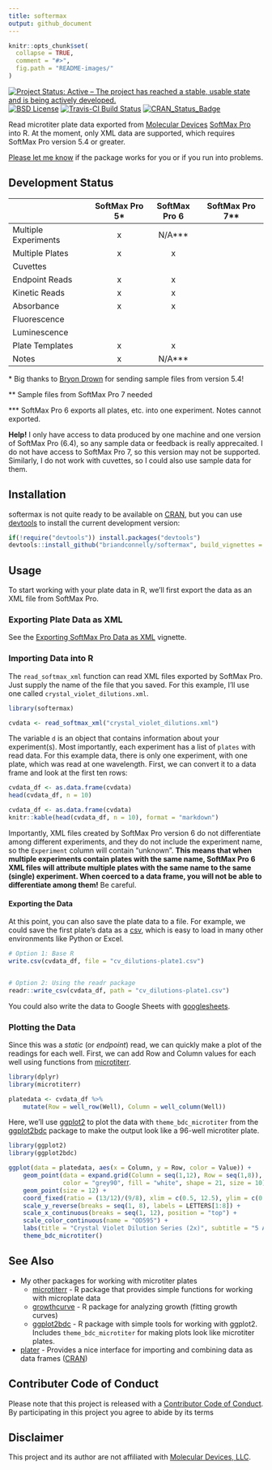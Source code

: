 ```yaml
---
title: softermax
output: github_document
---
```


```r
knitr::opts_chunk$set(
  collapse = TRUE,
  comment = "#>",
  fig.path = "README-images/"
)
```

[![Project Status: Active – The project has reached a stable, usable state and is being actively developed.](http://www.repostatus.org/badges/latest/active.svg)](http://www.repostatus.org/#active)
[![BSD License](https://img.shields.io/badge/license-BSD-brightgreen.svg)](https://opensource.org/licenses/BSD-2-Clause)
[![Travis-CI Build Status](https://travis-ci.org/briandconnelly/softermax.svg?branch=master)](https://travis-ci.org/briandconnelly/softermax)
[![CRAN_Status_Badge](http://www.r-pkg.org/badges/version/softermax)](https://cran.r-project.org/package=softermax)

Read microtiter plate data exported from [Molecular Devices](https://www.moleculardevices.com) [SoftMax Pro](https://www.moleculardevices.com/systems/microplate-readers/softmax-pro-7-software) into R.
At the moment, only XML data are supported, which requires SoftMax Pro version 5.4 or greater.

[Please let me know](https://github.com/briandconnelly/softermax/issues) if the package works for you or if you run into problems.


## Development Status

|                        | SoftMax Pro 5\* | SoftMax Pro 6 | SoftMax Pro 7\*\* |
|------------------------|:---------------:|:-------------:|:-----------------:|
| Multiple Experiments   | x               | N/A\*\*\*     |                   |
| Multiple Plates        | x               | x             |                   |
| Cuvettes               |                 |               |                   |
| Endpoint Reads         | x               | x             |                   |
| Kinetic Reads          | x               | x             |                   |
| Absorbance             | x               | x             |                   |
| Fluorescence           |                 |               |                   |
| Luminescence           |                 |               |                   |
| Plate Templates        | x               | x             |                   |
| Notes                  | x               | N/A\*\*\*     |                   |

\* Big thanks to [Bryon Drown](https://github.com/bdrown) for sending sample files from version 5.4!

\*\* Sample files from SoftMax Pro 7 needed

\*\*\* SoftMax Pro 6 exports all plates, etc. into one experiment. Notes cannot exported.

**Help!** I only have access to data produced by one machine and one version of SoftMax Pro (6.4), so any sample data or feedback is really apprecaited.
I do not have access to SoftMax Pro 7, so this version may not be supported.
Similarly, I do not work with cuvettes, so I could also use sample data for them.


## Installation

softermax is not quite ready to be available on [CRAN](http://cran.r-project.org), but you can use [devtools](http://cran.r-project.org/web/packages/devtools/index.html) to install the current development version:

```r
if(!require("devtools")) install.packages("devtools")
devtools::install_github("briandconnelly/softermax", build_vignettes = TRUE)
```


## Usage

To start working with your plate data in R, we'll first export the data as an XML file from SoftMax Pro.

### Exporting Plate Data as XML

See the [Exporting SoftMax Pro Data as XML](vignettes/exporting-xml.Rmd) vignette.


### Importing Data into R

The `read_softmax_xml` function can read XML files exported by SoftMax Pro.
Just supply the name of the file that you saved.
For this example, I'll use one called `crystal_violet_dilutions.xml`.

```r
library(softermax)

cvdata <- read_softmax_xml("crystal_violet_dilutions.xml")
```

The variable `d` is an object that contains information about your experiment(s).
Most importantly, each experiment has a list of `plates` with read data.
For this example data, there is only one experiment, with one plate, which was read at one wavelength.
First, we can convert it to a data frame and look at the first ten rows:

```r
cvdata_df <- as.data.frame(cvdata)
head(cvdata_df, n = 10)
```

```r
cvdata_df <- as.data.frame(cvdata)
knitr::kable(head(cvdata_df, n = 10), format = "markdown")
```

Importantly, XML files created by SoftMax Pro version 6 do not differentiate among different experiments, and they do not include the experiment name, so the `Experiment` column will contain "unknown".
**This means that when multiple experiments contain plates with the same name, SoftMax Pro 6 XML files will attribute multiple plates with the same name to the same (single) experiment. When coerced to a data frame, you will not be able to differentiate among them!** Be careful.


#### Exporting the Data

At this point, you can also save the plate data to a file.
For example, we could save the first plate's data as a [csv](https://en.wikipedia.org/wiki/Comma-separated_values), which is easy to load in many other environments like Python or Excel.

```r
# Option 1: Base R
write.csv(cvdata_df, file = "cv_dilutions-plate1.csv")


# Option 2: Using the readr package
readr::write_csv(cvdata_df, path = "cv_dilutions-plate1.csv")
```

You could also write the data to Google Sheets with [googlesheets](https://github.com/jennybc/googlesheets).


### Plotting the Data

Since this was a *static* (or *endpoint*) read, we can quickly make a plot of the readings for each well.
First, we can add Row and Column values for each well using functions from [microtiterr](https://github.com/briandconnelly/microtiterr).

```r
library(dplyr)
library(microtiterr)

platedata <- cvdata_df %>%
    mutate(Row = well_row(Well), Column = well_column(Well))
```

Here, we'll use [ggplot2](https://cran.r-project.org/package=ggplot2) to plot the data with `theme_bdc_microtiter` from the [ggplot2bdc](https://github.com/briandconnelly/ggplot2bdc) package to make the output look like a 96-well microtiter plate.


```r
library(ggplot2)
library(ggplot2bdc)

ggplot(data = platedata, aes(x = Column, y = Row, color = Value)) +
    geom_point(data = expand.grid(Column = seq(1,12), Row = seq(1,8)),
               color = "grey90", fill = "white", shape = 21, size = 10) +
    geom_point(size = 12) +
    coord_fixed(ratio = (13/12)/(9/8), xlim = c(0.5, 12.5), ylim = c(0.6, 8.4)) +
    scale_y_reverse(breaks = seq(1, 8), labels = LETTERS[1:8]) +
    scale_x_continuous(breaks = seq(1, 12), position = "top") +
    scale_color_continuous(name = "OD595") +
    labs(title = "Crystal Violet Dilution Series (2x)", subtitle = "5 April 2017") +
    theme_bdc_microtiter()
```


## See Also

- My other packages for working with microtiter plates
    - [microtiterr](https://github.com/briandconnelly/microtiterr) - R package that provides simple functions for working with microplate data
    - [growthcurve](https://github.com/briandconnelly/growthcurve) - R package for analyzing growth (fitting growth curves)
    - [ggplot2bdc](https://github.com/briandconnelly/ggplot2bdc) - R package with simple tools for working with ggplot2. Includes `theme_bdc_microtiter` for making plots look like microtiter plates.
- [plater](https://github.com/ropenscilabs/plater) - Provides a nice interface for importing and combining data as data frames ([CRAN](https://cran.r-project.org/package=plater))


## Contributer Code of Conduct

Please note that this project is released with a [Contributor Code of Conduct](CONDUCT.md). By participating in this project you agree to abide by its terms


## Disclaimer

This project and its author are not affiliated with [Molecular Devices, LLC](https://www.moleculardevices.com).
